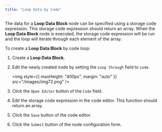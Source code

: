 ```yaml
---
title: "Loop Data by Code"
---
```


The data for a **Loop Data Block** node can be specified using a storage code expression. This storage code expression should return an array. When the **Loop Data Block** node is executed, the storage code expression will be run and the loop will iterate through each element of the array.

To create a **Loop Data Block** by code loop:

1. Create a **Loop Data Block**.

2. Edit the newly created node by setting the `Loop through` field to `code`.

   <img
     style={{ maxHeight: "400px", margin: "auto" }}
     src="/images/img72.png"
   />

3. Click the `Open Editor` button of the `Code` field.

4. Edit the storage code expression in the code editor. This function should return an array.

5. Click the `Save` button of the code editor.

6. Click the `Submit` button of the node configuration form.
